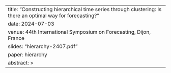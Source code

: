 ---
title: "Constructing hierarchical time series through clustering: Is there an optimal way for forecasting?"
date: 2024-07-03
venue: 44th International Symposium on Forecasting, Dijon, France
slides: "hierarchy-2407.pdf"
paper: hierarchy
abstract: > 
---